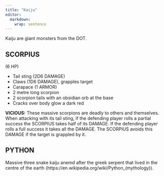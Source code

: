 ```yaml
---
title: "Kaiju"
editor: 
  markdown: 
    wrap: sentence
---
```


Kaiju are giant monsters from the DOT.

## SCORPIUS {#scorpius}

(6 HP)

- Tail sting (2D6 DAMAGE)
- Claws (1D6 DAMAGE), grapples target
- Carapace (1 ARMOR)
- 2 metre long scorpion
- 2 scorpion tails with an obsidian orb at the base
- Cracks over body glow a dark red

__VICIOUS:__ These massive scorpions are deadly to others and themselves.
When attacking with its tail sting, if the defending player rolls a partial success the SCORPIUS takes half of its DAMAGE.
If the defending player rolls a full success it takes all the DAMAGE.
The SCORPIUS avoids this DAMAGE if the target is grappled by it.

## PYTHON

Massive three snake kaiju anemd after the greek serpent that lived in the centre of the earth (https://en.wikipedia.org/wiki/Python_(mythology)).
